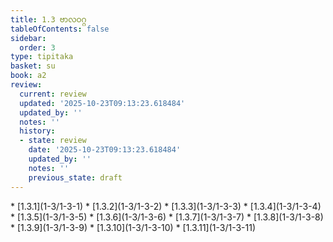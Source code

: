 ```yaml
---
title: 1.3 ဗာလဝဂ္ဂ
tableOfContents: false
sidebar:
  order: 3
type: tipitaka
basket: su
book: a2
review:
  current: review
  updated: '2025-10-23T09:13:23.618484'
  updated_by: ''
  notes: ''
  history:
  - state: review
    date: '2025-10-23T09:13:23.618484'
    updated_by: ''
    notes: ''
    previous_state: draft
---
```



<ReviewStatus review={frontmatter.review} showDetails={true} />

<HypothesisAnnotation frontmatter={frontmatter} />

<DynamicBreadcrumb />



<TableOfContents book="a2" section="1.3">
* [1.3.1](1-3/1-3-1)
* [1.3.2](1-3/1-3-2)
* [1.3.3](1-3/1-3-3)
* [1.3.4](1-3/1-3-4)
* [1.3.5](1-3/1-3-5)
* [1.3.6](1-3/1-3-6)
* [1.3.7](1-3/1-3-7)
* [1.3.8](1-3/1-3-8)
* [1.3.9](1-3/1-3-9)
* [1.3.10](1-3/1-3-10)
* [1.3.11](1-3/1-3-11)
</TableOfContents>